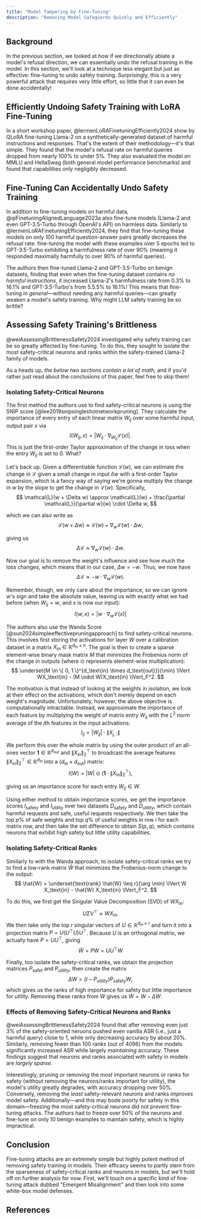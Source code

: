```yaml
---
title: "Model Tampering by Fine-Tuning"
description: "Removing Model Safeguards Quickly and Efficiently"
---
```


## Background
In the previous section, we looked at how if we directionally ablate a model's refusal direction, we can essentially undo the refusal training in the model. In this section, we'll look at a technique less elegant but just as effective: fine-tuning to undo safety training. Surprisingly, this is a very powerful attack that requires very little effort, so little that it can even be done accidentally!

## Efficiently Undoing Safety Training with LoRA Fine-Tuning
In a short workshop paper, @lermenLoRAFinetuningEfficiently2024 show by QLoRA fine-tuning Llama-2 on a synthetically-generated dataset of harmful instructions and responses. That's the extent of their methodology—it's that simple. They found that the model's refusal rate on harmful queries dropped from nearly 100% to under 5%. They also evaluated the model on MMLU and HellaSwag (both general model performance benchmarks) and found that capabilities only negligibly decreased. 


## Fine-Tuning Can Accidentally Undo Safety Training
In addition to fine-tuning models on harmful data, @qiFinetuningAlignedLanguage2023a also fine-tune models (Llama-2 and even GPT-3.5-Turbo through OpenAI's API) on harmless data. Similarly to @lermenLoRAFinetuningEfficiently2024, they find that fine-tuning these models on only 100 harmful question-answer pairs greatly decreases the refusal rate: fine-tuning the model with these examples over 5 epochs led to GPT-3.5-Turbo exhibiting a harmfulness rate of over 90% (meaning it responded maximally harmfully to over 90% of harmful queries).

The authors then fine-tuned Llama-2 and GPT-3.5-Turbo on benign datasets, finding that even when the fine-tuning dataset contains *no harmful instructions*, it increased Llama-2's harmfulness rate from 0.3% to 16.1% and GPT-3.5-Turbo's from 5.5.5% to 16.1%! This means that fine-tuning *in general*—without needing any harmful queries—can greatly weaken a model's safety training. Why might LLM safety training be so brittle?

## Assessing Safety Training's Brittleness
@weiAssessingBrittlenessSafety2024 investigated why safety training can be so greatly affected by fine-tuning. To do this, they sought to isolate the most safety-critical neurons and ranks within the safety-trained Llama-2 family of models. 

As a heads up, *the below two sections contain a lot of math,* and if you'd rather just read about the conclusions of this paper, feel free to skip them!

### Isolating Safety-Critical Neurons
The first method the authors use to find safety-critical neurons is using the SNIP score [@lee2019snipsingleshotnetworkpruning]. They calculate the importance of every entry of each linear matrix $W_{ij}$ over some harmful input, output pair $x$ via
$$
I(W_{ij}, x) = |W_{ij} \cdot \nabla_{W_{ij}} \mathcal{L}(x)|.
$$
This is just the first-order Taylor approximation of the change in loss when the entry $W_{ij}$ is set to 0. What?

Let's back up. Given a differentiable function $\mathcal{L}(w)$, we can estimate the change in $\mathcal{L}$ given a small change in input $\delta w$ with a first-order Taylor expansion, which is a fancy way of saying we're gonna multiply the change in $w$ by the slope to get the change in $\mathcal{L}(w)$. Specifically,
$$
\mathcal{L}(w + \Delta w) \approx \mathcal{L}(w) + \frac{\partial \mathcal{L}}{\partial w}(w) \cdot \Delta w,
$$

which we can also write as
$$
\mathcal{L}(w + \Delta w) \approx \mathcal{L}(w) + \nabla_w \mathcal{L}(w) \cdot \Delta w,
$$

giving us
$$
\Delta \mathcal{L} \approx \nabla_w \mathcal{L}(w) \cdot \Delta w.
$$

Now our goal is to remove the weight's influence and see how much the loss changes, which means that in our case, $\Delta w = -w$. Thus, we now have
$$
\Delta \mathcal{L} \approx -w \cdot \nabla_w \mathcal{L}(w).
$$

Remember, though, we only care about the importance, so we can ignore $w$'s sign and take the absolute value, leaving us with exactly what we had before (when $W_{ij} = w$, and $x$ is now our input):
$$
I(w, x) = |w \cdot \nabla_w \mathcal{L}(x)|
$$

The authors also use the Wanda Score [@sun2024simpleeffectivepruningapproach] to find safety-critical neurons. This involves first storing the activations for layer $W$ over a calibration dataset in a matrix $X_\text{in} \in \mathbb{R}^{d_\text{in} \times n}$. The goal is then to create a sparse element-wise binary mask matrix $M$ that minimizes the Frobenius norm of the change in outputs (where $\odot$ represents element-wise multiplication):
$$
\underset{M \in \{ 0, 1 \}^{d_\text{in} \times d_\text{out}}}{\min} \lVert WX_\text{in}  - (M \odot W)X_\text{in} \lVert_F^2.
$$

The motivation is that instead of looking at the weights in isolation, we look at their effect on the activations, which don't merely depend on each weight's magnitude. Unfortunately, however, the above objective is computationally intractable. Instead, we approximate the importance of each feature by multiplying the weight of matrix entry $W_{ij}$ with the $L^2$ norm average of the $j$th features in the input activations:
$$
I_{ij} = |W_{ij}| \cdot \lVert X_{j,\ :} \lVert
$$

We perform this over the whole matrix by using the outer product of an all-ones vector $\mathbf{1} \in \mathbb{R}^{d_\text{out}}$ and $\lVert X_\text{in} \lVert_2^\top$ to broadcast the average features $\lVert X_\text{in} \lVert_2^\top \in \mathbb{R}^{d_\text{in}}$ into a $(d_{\text{in}} \times d_\text{out})$ matrix:
$$
I(W) = |W| \odot \left( \mathbf{1} \cdot \lVert X_\text{in} \lVert_2^\top  \right),
$$

giving us an importance score for each entry $W_{ij} \in W$.

Using either method to obtain importance scores, we get the importance scores $I_\text{safety}$ and $I_\text{utility}$ over two datasets $D_\text{safety}$ and $D_\text{utility}$, which contain harmful requests and safe, useful requests respectively. We then take the top $p\%$ of safe weights and top $q\%$ of useful weights in row $i$ for each matrix row, and then take the set difference to obtain $S(p, q)$, which contains neurons that exhibit high safety but little utility capabilities.

### Isolating Safety-Critical Ranks
Similarly to with the Wanda approach, to isolate safety-critical ranks we try to find a low-rank matrix $\hat{W}$ that minimizes the Frobenius-norm change to the output:
$$
\hat{W} = \underset{\text{rank} \hat{W} \leq r}{\arg \min} \lVert W X_\text{in} - \hat{W} X_\text{in} \lVert_F^2.
$$

To do this, we first get the Singular Value Decomposition (SVD) of $WX_\text{in}$:
$$
U \Sigma V^\top \approx W X_\text{in}.
$$
We then take only the top $r$ singular vectors of $U \in \mathbb{R}^{d_\text{in} \times r}$ and turn it into a projection matrix $P = U(U^\top U) U^\top$. Because $U$ is an orthogonal matrix, we actually have $P = UU^\top$, giving 
$$
\hat{W} = PW = UU^\top W
$$

Finally, too isolate the safety-critical ranks, we obtain the projection matrices $P_\text{safet}$ and $P_\text{utility}$, then create the matrix
$$
\Delta W = (I - P_\text{utility})P_\text{safety}W,
$$
which gives us the ranks of high importance for safety but little importance for utility. Removing these ranks from $W$ gives us $\tilde{W} = W - \Delta W$.

### Effects of Removing Safety-Critical Neurons and Ranks
@weiAssessingBrittlenessSafety2024 found that after removing even just 3% of the safety-oriented neruons pushed even vanilla ASR (i.e., just a harmful query) close to 1, while only decreasing accuracy by about 20%. Similarly, removing fewer than 100 ranks (out of 4096) from the models significantly increased ASR while largely *maintaining* accuracy. These findings suggest that neurons and ranks associated with safety in models are *largely sparse.* 

Interestingly, pruning or removing the *most* important neurons or ranks for safety (without removing the neurons/ranks important for utility), the model's utility greatly degrades, with accuracy dropping over 50%. Conversely, removing the *least* safety-relevant neurons and ranks *improves* model safety. Additionally—and this may bode poorly for safety in this domain—freezing the most safety-critical neurons did not prevent fine-tuning attacks. The authors had to freeze over 50% of the neurons and fine-tune on only 10 benign examples to maintain safety, which is highly impractical.

## Conclusion
Fine-tuning attacks are an extremely simple but highly potent method of removing safety training in models. Their efficacy seems to partly stem from the sparseness of safety-critical ranks and neurons in models, but we'll hold off on further analysis for now. First, we'll touch on a specific kind of fine-tuning attack dubbed "Emergent Misalignment" and then look into some white-box model defenses.

## References
